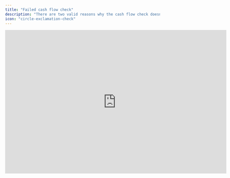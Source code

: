 ```yaml
---
title: "Failed cash flow check"
description: "There are two valid reasons why the cash flow check doesn't match"
icon: "circle-exclamation-check"
---
```


<iframe width="720" height="467" src="https://www.loom.com/embed/80d5ad1c75634c85b6b00dc87d8f31dd?sid=100290ca-754b-45f2-b5e3-cdb96a7bb2d7" frameborder="0" webkitallowfullscreen mozallowfullscreen allowfullscreen />

## Overview

Even if you have set up your cash flow correctly, it may not match in specific periods due to two common reasons:

* Accumulated depreciation

* Retained earnings

These two accounts can create discrepancies in the cash flow statement because, by design, standard cash flow statements usually exclude them. Below, we explain why this mismatch happens and how you can mitigate it.&#x20;

<Tip>
  If you find that your cash flow check is wrong in *every* period, that generally indicates a broader modeling issue rather than a problem with just these two accounts.
</Tip>

## Basics

The cash flow statement captures changes from most balance sheet items, but it does not automatically account for:

* Accumulated depreciation

* Retained earnings

It also doesn’t directly include cash movements on the bank account itself (because calculating those movements is the entire purpose of the cash flow statement).

Therefore, if you record a transaction that affects any of the excluded accounts - along with a corresponding transaction on a typical balance sheet account - only half of the transaction will register in the cash flow statement. This omission causes the estimated cash flow to be incorrect.

If your cash flow check shows discrepancies for specific periods, but you believe your setup is fundamentally correct, follow these three steps:

<Steps>
  <Step title="Check retained earnings and accumulated depreciation">
    Review these line items for extraordinary or unusual transactions. Confirm whether these transactions should indeed be recognized outside the cash flow statement.
  </Step>

  <Step title="Identify the corresponding entries">
    Find the double entry (or offsetting transactions) linked to retained earnings or accumulated depreciation. Ensure that all parts of the transaction are accounted for in the cash flow statement where appropriate.
  </Step>

  <Step title="Manually adjust">
    Insert a manual adjustment line in your cash flow statement to compensate for the missing portion. Document the reason for this manual entry so that future reviewers (including you) understand why it was made.
  </Step>
</Steps>